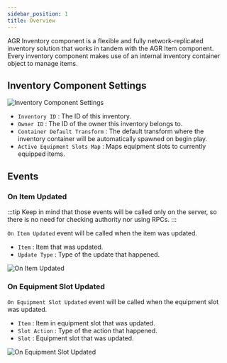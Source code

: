 ```yaml
---
sidebar_position: 1
title: Overview
---
```



AGR Inventory component is a flexible and fully network-replicated inventory
solution that works in tandem with the AGR Item component.
Every inventory component makes use of an internal inventory container object
to manage items.

## Inventory Component Settings

![Inventory Component Settings](_static/img/overview/class-settings.png)

* `Inventory ID` : The ID of this inventory.
* `Owner ID` : The ID of the owner this inventory belongs to.
* `Container Default Transform` : The default transform where the inventory
container will be automatically spawned on begin play.
* `Active Equipment Slots Map` : Maps equipment slots to currently equipped items.

## Events
### On Item Updated

:::tip
Keep in mind that those events will be called only on the server, so there is
no need for checking authority nor using RPCs.
:::

`On Item Updated` event will be called when the item was updated.
* `Item` <Step text="1"/> : Item that was updated.
* `Update Type` <Step text="2"/> : Type of the update that happened.

![On Item Updated](_static/img/overview/on-item-updated.png)

### On Equipment Slot Updated

`On Equipment Slot Updated` event will be called when the equipment slot was updated.
* `Item` <Step text="1"/> : Item in equipment slot that was updated.
* `Slot Action` <Step text="2"/> : Type of the action that happened.
* `Slot` <Step text="3"/> : Equipment slot that was updated.

![On Equipment Slot Updated](_static/img/overview/on-equipment-slot-updated.png)